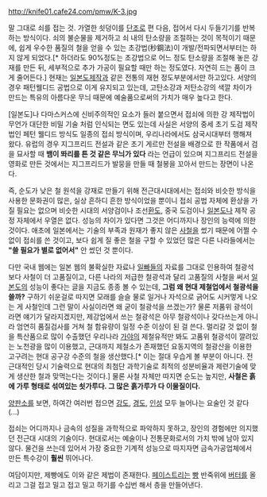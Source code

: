 http://knife01.cafe24.com/pmw/K-3.jpg

말 그대로 쇠를 접는 것.
가열한 쇳덩이를 [[단조]]로 편 다음, 접어서 다시 두들기기를 반복하는 방식이다.
쇠의 불순물을 제거하고 쇠 내의 탄소량을 조절하는 것이 목적이기 때문에, 쉽게 우수한 품질의 철을 얻을 수 있는 초강법(秒鋼法)이 개발/전파되면서부터는 하지 않게 되었다.[* 하더라도 90%정도는 초강법으로 어느 정도 탄소량을 조절해 놓은 강재를 만든 뒤, 세부적으로 추가 가공이 필요할 때만 하는 정도였다. 자연히 드는 품이 크게 줄어든다.] 현재는 [[일본도]]제작과 같은 전통의 재현 정도부분에서만 하고있다. 서양의 경우 패턴웰디드 공법으로 이게 유지되고 있는데, 고탄소강과 저탄소강의 색깔 차이가 만드는 특유의 아름다운 무늬 때문에 예술품으로써의 가치가 매우 높다고 한다.

[일본도]나 다마스커스에 신비주의적인 요소가 들러 붙으면서 접쇠에 의한 강 제작법이 무언가 대단한 비밀 기술 처럼 인식되는 면도 있는데 사실은 서양의 중세 초기 도검 제작 법인 페턴 웰디드 방식도 일종의 접쇠 방식이며, 우리나라에서도 삼국시대부터 행해져 왔다. 유럽의 경우 지그프리드 전설과 같은 초기 게르만 전설을 배경으로 한 작품에서 검을 묘사할 때 '''뱀이 똬리를 튼 것 같은 무늬가 있다''' 라는 언급이 있으며 지그프리드 전설을 영화로 만든 것에서는 지그프리드가 발뭉을 만들 때 철봉을 꼬아서 만드는 장면이 나온다.

즉, 순도가 낮은 철 원석을 강재로 만들기 위해 전근대시대에서는 접쇠와 비슷한 방식을 사용한 문화권이 많은, 실상 흔하디 흔한 방식이었을 뿐이니 접쇠 공법 자체에 환상을 가질 필요는 없으며 비슷한 시대의 서양검이나 조선[[환도]], 중국 도검이나 [[일본도]]나 제작 공정 자체에서 우열은 없다. 성능의 차이가 있다면 그것은 어디까지나 장인의 능력에 의한 것이다. 애초에 일본에서는 기술의 부족과 원재가 좋지 않은 [[사철]]을 썼기 때문에 어쩔 수 없이 접쇠를 쓴 것이고, 보다 쉽게 질 좋은 철을 구할 수 있었던 많은 다른 나라들에서는 '''"쓸 필요가 별로 없어서"''' 안 썼던 것 뿐이다.

다만 국내 웹에는 일본 웹의 불확실한 자료나 [[일빠]]들의 자료를 그대로 인용하여 철광석보다 사철이 더 고품질이고, 다른 나라의 저급한 철광석과 달리 고품질의 사철을 써서 [[일본도]]의 성능이 좋다는 글을 지금도 종종 볼 수 있는데, '''그럼 왜 현대 제철업에서 철광석을 쓸까?''' 구하기 쉬운걸로 따지면 모래를 슬슬 물로 일거나 자석으로 긁어도 시커멓게 나오는 게 사철인데 그런 말이 사실이라면 왜 굳이 철광석을 쓰겠는가? 물론 저품위 광석이라면 얘기가 달라지겠지만, 제강업에서 쓰는 철광석은 아무 철광석이나 갖다쓰는게 아니라 엄연히 품질검사를 거쳐 철 함유량이 일정 수준 이상이 된 걸 쓴다. 멀리갈 것 없이 철을 특산품으로 많이 수출했던 우리나라 [[가야]]의 제철유적만 봐도 고품위 철광석이 깔려있는 노천광을 많이 이용했고, 근대까지 제철소가 존재했던 요동지역의 철광산을 이용한 고구려는 현대 공구강 수준의 철을 생산했다.[* 이는 절대 우습게 볼 부분이 아니다. 전근대적인 당시 기술력으로 현대의 최첨단 과학기술로 최적의 성분비율과 제련기술에 맞게 생산한 철과 맞먹는다는 것이다.] 물론 사철 자체만 따지면 순도는 높지만, '''사철은 흙에 가루 형태로 섞여있는 쇳가루다. 그 많은 흙가루가 다 이물질이다.'''

[[양판소]]를 보면, 하여간 여러번 접으면 [[강도]], [[경도]], [[인성]] 모두 늘어나는 요술인 것 같다(...)

접쇠는 어디까지나 금속의 성질을 과학적으로 파악하지 못하고, 장인의 경험에만 의지했던 전근대 시대의 기술이다. 현대로서는 예술이나 전통문화로서의 가치 밖에 남아 있지 않다. 물건을 쓰는데 있어서 가장 중요한 기계적 성능으로 따지자면 금속가공업체에서 만든 특수강이 '''훨씬''' 뛰어나다.

여담이지만, 제빵에도 이와 같은 제법이 존재한다. [[페이스트리]]는 [[빵]] 반죽위에 [[버터]]를 올리고 그걸 접고 밀고 접고 밀고 하기를 수십번 해서 층을 만들어낸다.
